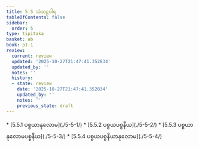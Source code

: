 ```yaml
---
title: 5.5 သံသဋ္ဌဝါရ
tableOfContents: false
sidebar:
  order: 5
type: tipitaka
basket: ab
book: p1-1
review:
  current: review
  updated: '2025-10-27T21:47:41.352834'
  updated_by: ''
  notes: ''
  history:
  - state: review
    date: '2025-10-27T21:47:41.352834'
    updated_by: ''
    notes: ''
    previous_state: draft
---
```



<ReviewStatus review={frontmatter.review} showDetails={true} />

<HypothesisAnnotation frontmatter={frontmatter} />

<DynamicBreadcrumb />



<TableOfContents book="p1-1" section="5.5">
* [5.5.1 ပစ္စယာနုလောမ](./5-5-1/)
* [5.5.2 ပစ္စယပစ္စနီယ](./5-5-2/)
* [5.5.3 ပစ္စယာနုလောမပစ္စနီယ](./5-5-3/)
* [5.5.4 ပစ္စယပစ္စနီယာနုလောမ](./5-5-4/)
</TableOfContents>